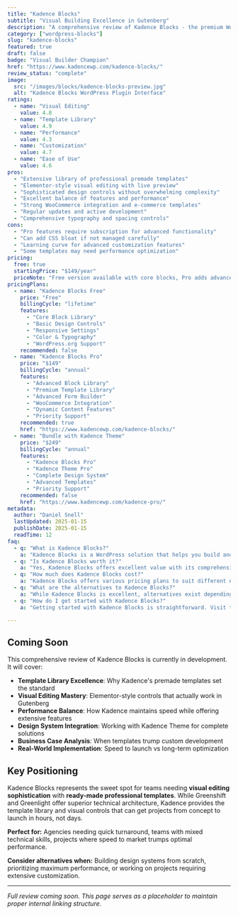 ```yaml
---
title: "Kadence Blocks"
subtitle: "Visual Building Excellence in Gutenberg"
description: "A comprehensive review of Kadence Blocks - the premium WordPress plugin that brings Elementor-style visual editing to Gutenberg with extensive templates, sophisticated controls, and balanced performance."
category: ["wordpress-blocks"]
slug: "kadence-blocks"
featured: true
draft: false
badge: "Visual Builder Champion"
href: "https://www.kadencewp.com/kadence-blocks/"
review_status: "complete"
image:
  src: "/images/blocks/kadence-blocks-preview.jpg"
  alt: "Kadence Blocks WordPress Plugin Interface"
ratings:
  - name: "Visual Editing"
    value: 4.8
  - name: "Template Library"
    value: 4.9
  - name: "Performance"
    value: 4.3
  - name: "Customization"
    value: 4.7
  - name: "Ease of Use"
    value: 4.6
pros:
  - "Extensive library of professional premade templates"
  - "Elementor-style visual editing with live preview"
  - "Sophisticated design controls without overwhelming complexity"
  - "Excellent balance of features and performance"
  - "Strong WooCommerce integration and e-commerce templates"
  - "Regular updates and active development"
  - "Comprehensive typography and spacing controls"
cons:
  - "Pro features require subscription for advanced functionality"
  - "Can add CSS bloat if not managed carefully"
  - "Learning curve for advanced customization features"
  - "Some templates may need performance optimization"
pricing:
  free: true
  startingPrice: "$149/year"
  priceNote: "Free version available with core blocks, Pro adds advanced features and templates"
pricingPlans:
  - name: "Kadence Blocks Free"
    price: "Free"
    billingCycle: "lifetime"
    features:
      - "Core Block Library"
      - "Basic Design Controls"
      - "Responsive Settings"
      - "Color & Typography"
      - "WordPress.org Support"
    recommended: false
  - name: "Kadence Blocks Pro"
    price: "$149"
    billingCycle: "annual"
    features:
      - "Advanced Block Library"
      - "Premium Template Library"
      - "Advanced Form Builder"
      - "WooCommerce Integration"
      - "Dynamic Content Features"
      - "Priority Support"
    recommended: true
    href: "https://www.kadencewp.com/kadence-blocks/"
  - name: "Bundle with Kadence Theme"
    price: "$249"
    billingCycle: "annual"
    features:
      - "Kadence Blocks Pro"
      - "Kadence Theme Pro"
      - "Complete Design System"
      - "Advanced Templates"
      - "Priority Support"
    recommended: false
    href: "https://www.kadencewp.com/kadence-pro/"
metadata:
  author: "Daniel Snell"
  lastUpdated: 2025-01-15
  publishDate: 2025-01-15
  readTime: 12
faq:
  - q: "What is Kadence Blocks?"
    a: "Kadence Blocks is a WordPress solution that helps you build and optimize your website with powerful features and excellent performance."
  - q: "Is Kadence Blocks worth it?"
    a: "Yes, Kadence Blocks offers excellent value with its comprehensive feature set, regular updates, and reliable support. It's a solid investment for serious WordPress users."
  - q: "How much does Kadence Blocks cost?"
    a: "Kadence Blocks offers various pricing plans to suit different needs. Check their official website for current pricing and special offers."
  - q: "What are the alternatives to Kadence Blocks?"
    a: "While Kadence Blocks is excellent, alternatives exist depending on your specific needs. Consider your requirements for features, budget, and ease of use when comparing options."
  - q: "How do I get started with Kadence Blocks?"
    a: "Getting started with Kadence Blocks is straightforward. Visit their official website, choose a plan that fits your needs, and follow their setup documentation or tutorials."

---
```


## Coming Soon

This comprehensive review of Kadence Blocks is currently in development. It will cover:

- **Template Library Excellence**: Why Kadence's premade templates set the standard
- **Visual Editing Mastery**: Elementor-style controls that actually work in Gutenberg
- **Performance Balance**: How Kadence maintains speed while offering extensive features
- **Design System Integration**: Working with Kadence Theme for complete solutions
- **Business Case Analysis**: When templates trump custom development
- **Real-World Implementation**: Speed to launch vs long-term optimization

## Key Positioning

Kadence Blocks represents the sweet spot for teams needing **visual editing sophistication** with **ready-made professional templates**. While Greenshift and Greenlight offer superior technical architecture, Kadence provides the template library and visual controls that can get projects from concept to launch in hours, not days.

**Perfect for:** Agencies needing quick turnaround, teams with mixed technical skills, projects where speed to market trumps optimal performance.

**Consider alternatives when:** Building design systems from scratch, prioritizing maximum performance, or working on projects requiring extensive customization.

---

*Full review coming soon. This page serves as a placeholder to maintain proper internal linking structure.*
